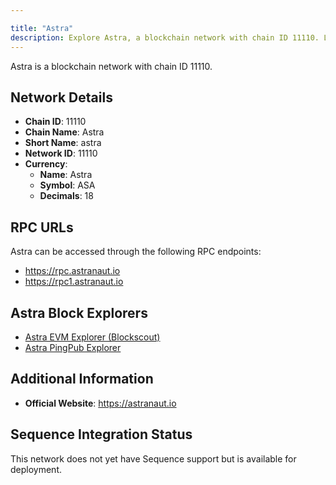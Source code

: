 ```yaml
---

title: "Astra"
description: Explore Astra, a blockchain network with chain ID 11110. Learn about its native currency, Astra, and how to interact with the network.
---
```




Astra is a blockchain network with chain ID 11110.

## Network Details

- **Chain ID**: 11110
- **Chain Name**: Astra
- **Short Name**: astra
- **Network ID**: 11110
- **Currency**: 
  - **Name**: Astra
  - **Symbol**: ASA
  - **Decimals**: 18

## RPC URLs

Astra can be accessed through the following RPC endpoints:

- https://rpc.astranaut.io
- https://rpc1.astranaut.io

## Astra Block Explorers

- [Astra EVM Explorer (Blockscout)](https://explorer.astranaut.io)
- [Astra PingPub Explorer](https://ping.astranaut.io/astra)

## Additional Information

- **Official Website**: https://astranaut.io

## Sequence Integration Status

This network does not yet have Sequence support but is available for deployment.
